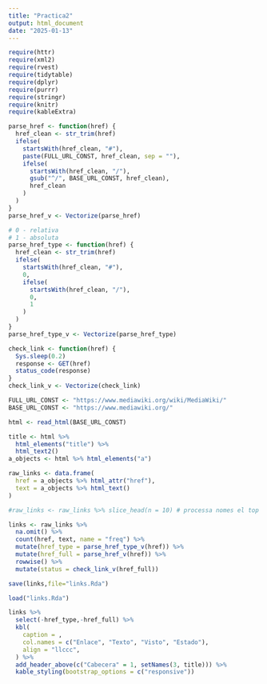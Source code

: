 ---
title: "Practica2"
output: html_document
date: "2025-01-13"
---

```{r setup, include=FALSE}
require(httr)
require(xml2)
require(rvest)
require(tidytable)
require(dplyr)
require(purrr)
require(stringr)
require(knitr)
require(kableExtra)
```

```{r functions, include=FALSE}
parse_href <- function(href) {
  href_clean <- str_trim(href)
  ifelse(
    startsWith(href_clean, "#"),
    paste(FULL_URL_CONST, href_clean, sep = ""),
    ifelse(
      startsWith(href_clean, "/"),
      gsub("^/", BASE_URL_CONST, href_clean),
      href_clean
    )
  )
}
parse_href_v <- Vectorize(parse_href)

# 0 - relativa
# 1 - absoluta
parse_href_type <- function(href) {
  href_clean <- str_trim(href)
  ifelse(
    startsWith(href_clean, "#"),
    0,
    ifelse(
      startsWith(href_clean, "/"),
      0,
      1
    )
  )
}
parse_href_type_v <- Vectorize(parse_href_type)

check_link <- function(href) {
  Sys.sleep(0.2)
  response <- GET(href)
  status_code(response)
}
check_link_v <- Vectorize(check_link)
```

```{r globals, include=FALSE}
FULL_URL_CONST <- "https://www.mediawiki.org/wiki/MediaWiki/"
BASE_URL_CONST <- "https://www.mediawiki.org/"
```

```{r read_and_process_raw_data, include=FALSE}
html <- read_html(BASE_URL_CONST)

title <- html %>%
  html_elements("title") %>%
  html_text2()
a_objects <- html %>% html_elements("a")

raw_links <- data.frame(
  href = a_objects %>% html_attr("href"),
  text = a_objects %>% html_text()
)

#raw_links <- raw_links %>% slice_head(n = 10) # processa nomes el top 10
```

```{r transform_data}
links <- raw_links %>%
  na.omit() %>%
  count(href, text, name = "freq") %>%
  mutate(href_type = parse_href_type_v(href)) %>%
  mutate(href_full = parse_href_v(href)) %>%
  rowwise() %>%
  mutate(status = check_link_v(href_full))

save(links,file="links.Rda")
```

```{r display_data}
load("links.Rda")

links %>%
  select(-href_type,-href_full) %>%
  kbl(
    caption = ,
    col.names = c("Enlace", "Texto", "Visto", "Estado"),
    align = "llccc",
  ) %>%
  add_header_above(c("Cabecera" = 1, setNames(3, title))) %>%
  kable_styling(bootstrap_options = c("responsive"))
```
